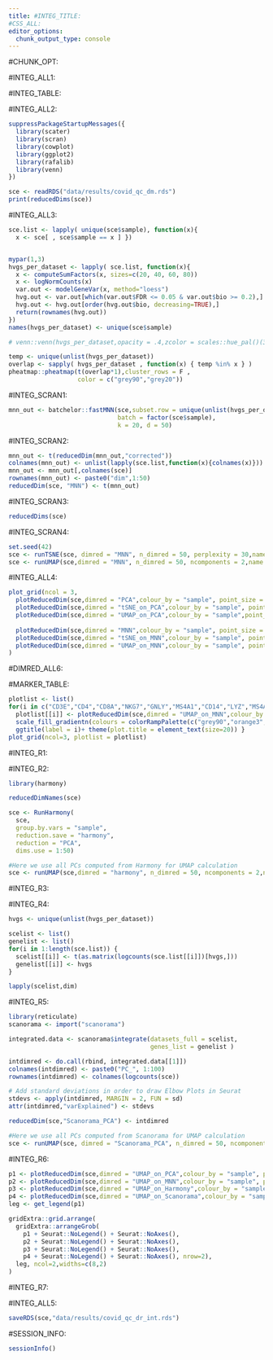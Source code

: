 ```yaml
---
title: #INTEG_TITLE:
#CSS_ALL:
editor_options: 
  chunk_output_type: console
---
```


#CHUNK_OPT:

#INTEG_ALL1:

#INTEG_TABLE:

#INTEG_ALL2:

```r
suppressPackageStartupMessages({
  library(scater)
  library(scran)
  library(cowplot)
  library(ggplot2)
  library(rafalib)
  library(venn)
})

sce <- readRDS("data/results/covid_qc_dm.rds")
print(reducedDims(sce))
```

#INTEG_ALL3:

```r
sce.list <- lapply( unique(sce$sample), function(x){
  x <- sce[ , sce$sample == x ] })


mypar(1,3)
hvgs_per_dataset <- lapply( sce.list, function(x){
  x <- computeSumFactors(x, sizes=c(20, 40, 60, 80))
  x <- logNormCounts(x)
  var.out <- modelGeneVar(x, method="loess")
  hvg.out <- var.out[which(var.out$FDR <= 0.05 & var.out$bio >= 0.2),]
  hvg.out <- hvg.out[order(hvg.out$bio, decreasing=TRUE),]
  return(rownames(hvg.out))
})
names(hvgs_per_dataset) <- unique(sce$sample)

# venn::venn(hvgs_per_dataset,opacity = .4,zcolor = scales::hue_pal()(3),cexsn = 1,cexil = 1,lwd=1,col="white",borders = NA)

temp <- unique(unlist(hvgs_per_dataset))
overlap <- sapply( hvgs_per_dataset , function(x) { temp %in% x } )
pheatmap::pheatmap(t(overlap*1),cluster_rows = F ,
                   color = c("grey90","grey20"))
```

#INTEG_SCRAN1:

```r
mnn_out <- batchelor::fastMNN(sce,subset.row = unique(unlist(hvgs_per_dataset)),
                              batch = factor(sce$sample),
                              k = 20, d = 50)
```

#INTEG_SCRAN2:

```r
mnn_out <- t(reducedDim(mnn_out,"corrected"))
colnames(mnn_out) <- unlist(lapply(sce.list,function(x){colnames(x)}))
mnn_out <- mnn_out[,colnames(sce)]
rownames(mnn_out) <- paste0("dim",1:50)
reducedDim(sce, "MNN") <- t(mnn_out)
```

#INTEG_SCRAN3:

```r
reducedDims(sce)
```

#INTEG_SCRAN4:

```r
set.seed(42)
sce <- runTSNE(sce, dimred = "MNN", n_dimred = 50, perplexity = 30,name = "tSNE_on_MNN")
sce <- runUMAP(sce,dimred = "MNN", n_dimred = 50, ncomponents = 2,name = "UMAP_on_MNN")
```

#INTEG_ALL4:

```r
plot_grid(ncol = 3,
  plotReducedDim(sce,dimred = "PCA",colour_by = "sample", point_size = 0.6)+ ggplot2::ggtitle(label ="PCA"),
  plotReducedDim(sce,dimred = "tSNE_on_PCA",colour_by = "sample", point_size = 0.6)+ ggplot2::ggtitle(label ="tSNE_on_PCA"),
  plotReducedDim(sce,dimred = "UMAP_on_PCA",colour_by = "sample",point_size = 0.6)+ ggplot2::ggtitle(label ="UMAP_on_PCA"),
  
  plotReducedDim(sce,dimred = "MNN",colour_by = "sample", point_size = 0.6)+ ggplot2::ggtitle(label ="MNN"),
  plotReducedDim(sce,dimred = "tSNE_on_MNN",colour_by = "sample", point_size = 0.6)+ ggplot2::ggtitle(label ="tSNE_on_MNN"),
  plotReducedDim(sce,dimred = "UMAP_on_MNN",colour_by = "sample", point_size = 0.6)+ ggplot2::ggtitle(label ="UMAP_on_MNN")
)
```

#DIMRED_ALL6:

#MARKER_TABLE:

```r
plotlist <- list()
for(i in c("CD3E","CD4","CD8A","NKG7","GNLY","MS4A1","CD14","LYZ","MS4A7","FCGR3A","CST3","FCER1A")){
  plotlist[[i]] <- plotReducedDim(sce,dimred = "UMAP_on_MNN",colour_by = i,by_exprs_values = "logcounts", point_size = 0.6) +
  scale_fill_gradientn(colours = colorRampPalette(c("grey90","orange3","firebrick","firebrick","red","red" ))(10)) +
  ggtitle(label = i)+ theme(plot.title = element_text(size=20)) }
plot_grid(ncol=3, plotlist = plotlist)
```

#INTEG_R1:

#INTEG_R2:

```r
library(harmony)

reducedDimNames(sce)

sce <- RunHarmony(
  sce,
  group.by.vars = "sample",
  reduction.save = "harmony",
  reduction = "PCA",
  dims.use = 1:50)

#Here we use all PCs computed from Harmony for UMAP calculation
sce <- runUMAP(sce,dimred = "harmony", n_dimred = 50, ncomponents = 2,name = "UMAP_on_Harmony")
```


#INTEG_R3:

#INTEG_R4:

```r
hvgs <- unique(unlist(hvgs_per_dataset))

scelist <- list()
genelist <- list()
for(i in 1:length(sce.list)) {
  scelist[[i]] <- t(as.matrix(logcounts(sce.list[[i]])[hvgs,]))
  genelist[[i]] <- hvgs
}

lapply(scelist,dim)
```

#INTEG_R5:

```r
library(reticulate)
scanorama <- import("scanorama")

integrated.data <- scanorama$integrate(datasets_full = scelist,
                                       genes_list = genelist )

intdimred <- do.call(rbind, integrated.data[[1]])
colnames(intdimred) <- paste0("PC_", 1:100)
rownames(intdimred) <- colnames(logcounts(sce))

# Add standard deviations in order to draw Elbow Plots in Seurat
stdevs <- apply(intdimred, MARGIN = 2, FUN = sd)
attr(intdimred,"varExplained") <- stdevs

reducedDim(sce,"Scanorama_PCA") <- intdimred

#Here we use all PCs computed from Scanorama for UMAP calculation
sce <- runUMAP(sce, dimred = "Scanorama_PCA", n_dimred = 50, ncomponents = 2, name = "UMAP_on_Scanorama")
```

#INTEG_R6:

```r
p1 <- plotReducedDim(sce,dimred = "UMAP_on_PCA",colour_by = "sample", point_size = 0.6)+ ggplot2::ggtitle(label ="UMAP_on_PCA")
p2 <- plotReducedDim(sce,dimred = "UMAP_on_MNN",colour_by = "sample", point_size = 0.6)+ ggplot2::ggtitle(label ="UMAP_on_MNN")
p3 <- plotReducedDim(sce,dimred = "UMAP_on_Harmony",colour_by = "sample", point_size = 0.6)+ ggplot2::ggtitle(label ="UMAP_on_Harmony")
p4 <- plotReducedDim(sce,dimred = "UMAP_on_Scanorama",colour_by = "sample", point_size = 0.6)+ ggplot2::ggtitle(label ="UMAP_on_Scanorama")
leg <- get_legend(p1)

gridExtra::grid.arrange(
  gridExtra::arrangeGrob(
    p1 + Seurat::NoLegend() + Seurat::NoAxes(),
    p2 + Seurat::NoLegend() + Seurat::NoAxes(),
    p3 + Seurat::NoLegend() + Seurat::NoAxes(),
    p4 + Seurat::NoLegend() + Seurat::NoAxes(), nrow=2),
  leg, ncol=2,widths=c(8,2)
)
```

#INTEG_R7:


#INTEG_ALL5:

```r
saveRDS(sce,"data/results/covid_qc_dr_int.rds")
```

#SESSION_INFO:

```r
sessionInfo()
```

